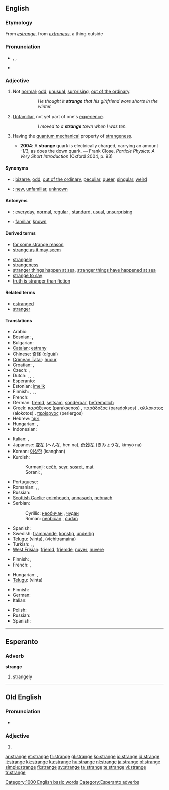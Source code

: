 ==English==
{{rank|reached|appeared|spoke|462|strange|force|character|taking}}

===Etymology===
From {{etyl|fro}} ''[[estrange]]'', from {{etyl|la}} ''[[extraneus]]'', a thing outside

===Pronunciation===
* {{enPR|strānj}}, {{IPA|/streɪndʒ/}}, {{SAMPA|/streIndZ/}}
* {{audio|en-us-strange.ogg|Audio (US)}}

===Adjective===
{{en-adj|strang|er}}

# Not [[normal]]; [[odd]], [[unusual]], [[surprising]], [[out of the ordinary]].
#:: ''He thought it '''strange''' that his girlfriend wore shorts in the winter.''
# [[unfamiliar|Unfamiliar]], not yet part of one's [[experience]].
#:: ''I moved to a '''strange''' town when I was ten.''
# {{physics}} Having the [[quantum mechanical]] property of [[strangeness]].
#* '''2004''': A '''strange''' quark is electrically charged, carrying an amount -1/3, as does the down quark. — Frank Close, ''Particle Physics: A Very Short Introduction'' (Oxford 2004, p. 93)

====Synonyms====
* {{italbrac|not normal}}: [[bizarre]], [[odd]], [[out of the ordinary]], [[peculiar]], [[queer]], [[singular]], [[weird]]
* {{italbrac|not part of one's experience}}: [[new]], [[unfamiliar]], [[unknown]]

====Antonyms====
* {{italbrac|not normal}}: [[everyday]], [[normal]], [[regular]] {{italbrac|especially US}}, [[standard]], [[usual]], [[unsurprising]]
* {{italbrac|not part of one's experience}}: [[familiar]], [[known]]

====Derived terms====
* [[for some strange reason]]
* [[strange as it may seem]]
<!--not a set phrase: *[[strange quark]]-->
* [[strangely]]
* [[strangeness]]
* [[stranger things happen at sea]], [[stranger things have happened at sea]]
* [[strange to say]]
* [[truth is stranger than fiction]]

====Related terms====
* [[estranged]]
* [[stranger]]

====Translations====
{{trans-top|not normal}}
* Arabic: {{Arab|[[غريب]]}} {{unicode|(ğarí:b)}}
* Bosnian: {{t-|bs|neobičan|m}}, {{t-|bs|čudan|m}}
* Bulgarian: {{t+|bg|странен|m|tr=stranen|sc=Cyrl}}
* [[Catalan]]: [[estrany]] {{m}}
* Chinese: [[奇怪]] (qíguài)
* [[Crimean Tatar]]: [[hucur]]
* Croatian: {{t-|hr|neobičan|m}}, {{t-|hr|čudan|m}}
* Czech: {{t-|cs|zvláštní|m}}, {{t-|cs|podivný|m}}
* Dutch: {{t+|nl|vreemd}}, {{t+|nl|vreemde}}, {{t+|nl|raar}}, {{t-|nl|rare}}
* Esperanto: {{t-|eo|stranga|xs=Esperanto}}
* Estonian: [[imelik]]
* Finnish: {{t+|fi|outo}}, {{t+|fi|vieras}}, {{t+|fi|kummallinen}}, {{t-|fi|ihmeellinen}}
* French: {{t+|fr|étrange|m|f}}
* German: [[fremd]], [[seltsam]], [[sonderbar]], [[befremdlich]]
* Greek: [[παράξενος]] (paraksenos) {{m}}, [[παράδοξος]] (paradoksos) {{m}}, [[αλλόκοτος]] (alokotos) {{m}}. [[περίεργος]] (periergos) {{m}}
* Hebrew: [[מוּזָר]]
* Hungarian: {{t+|hu|különös}}, {{t+|hu|furcsa}}
* Indonesian: {{t-|id|aneh|xs=Indonesian}}
{{trans-mid}}
* Italian: {{t+|it|strano|m}}, {{t-|it|strana|f}}
* Japanese: [[変な]] (へんな, hen na), [[奇妙な]] (きみょうな, kimyō na)
* Korean: [[이상한]] (isanghan)
* Kurdish:
*: Kurmanji: [[ecêb]], [[seyr]], [[sosret]], [[mat]]
*: Sorani:  {{t|ku|عه‌نتیکه|tr=`anteeka|sc=KUchar}}, {{t|ku|سه‌یر|tr=sair|sc=KUchar}}
* Portuguese: {{t+|pt|estranho|m}}
* Romanian: {{t-|ro|ciudat}}, {{t-|ro|straniu}}, {{t-|ro|neobişnuit}}
* Russian: {{t+|ru|странный|m|tr=stránnyj|sc=Cyrl}}
* [[Scottish Gaelic]]: [[coimheach]], [[annasach]], [[neònach]]
* Serbian:
*: Cyrillic: [[необичан]] {{m}}, [[чудан]] {{m}}
*: Roman: [[neobičan]] {{m}}, [[čudan]] {{m}}
* Spanish: {{t-|es|extraño|m}}
* Swedish: [[främmande]], [[konstig]], [[underlig]]
* [[Telugu]]: {{t|te|వింత|sc=Telu}} (vinta), {{t|te|విచిత్రమైన|sc=Telu}} (vichitramaina)
* Turkish: {{t+|tr|garip}}, {{t+|tr|tuhaf}}, {{t+|tr|yabancı}}
* [[West Frisian]]: [[frjemd]], [[frjemde]], [[nuver]], [[nuvere]]
{{trans-bottom}}

{{trans-top|not yet part of one’s experience}}
* Finnish: {{t+|fi|outo}}, {{t+|fi|tuntematon}}
* French: {{t+|fr|inconnu|m}}, {{t+|fr|inconnue|f}}
{{trans-mid}}
* Hungarian: {{t+|hu|ismeretlen}}, {{t|hu|idegen}}
* [[Telugu]]: {{t|te|వింత|sc=Telu}} (vinta)
{{trans-bottom}}

{{trans-top|in quantum mechanics}}
* Finnish: {{t+|fi|outo}}
* German: {{t+|de|seltsam}}
* Italian: {{t+|it|strano}}
{{trans-mid}}
* Polish: {{t+|pl|dziwny}}
* Russian: {{t+|ru|странный|tr=stránnyj|sc=Cyrl}}
* Spanish: {{t-|es|extraño}}
{{trans-bottom}}

[[Category:1000 English basic words]]

----

==Esperanto==

===Adverb===
'''strange'''

# [[strangely]]

[[Category:Esperanto adverbs]]

----

==Old English==

===Pronunciation===
* {{IPA|/ˈstrɑŋge/|lang=ang}}

===Adjective===
{{infl|ang|adjective form}}

# {{form of|Inflected form|[[strang]]|lang=Old English}}

[[ar:strange]]
[[et:strange]]
[[fr:strange]]
[[gl:strange]]
[[ko:strange]]
[[io:strange]]
[[id:strange]]
[[it:strange]]
[[kk:strange]]
[[ku:strange]]
[[hu:strange]]
[[nl:strange]]
[[ja:strange]]
[[pl:strange]]
[[simple:strange]]
[[fi:strange]]
[[sv:strange]]
[[ta:strange]]
[[te:strange]]
[[vi:strange]]
[[tr:strange]]